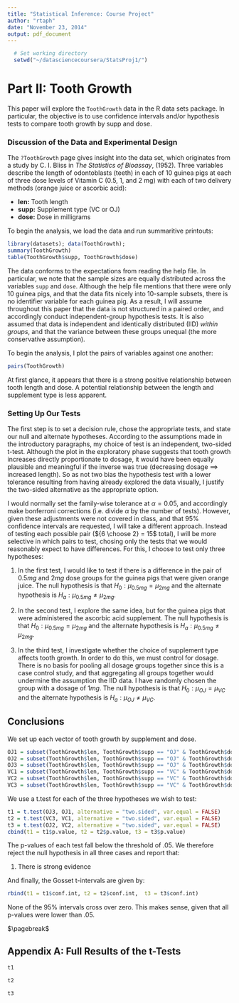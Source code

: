 ```yaml
---
title: "Statistical Inference: Course Project"
author: "rtaph"
date: "November 23, 2014"
output: pdf_document
---
```


```r
  # Set working directory
  setwd("~/datasciencecoursera/StatsProj1/")
```
# Part II: Tooth Growth

This paper will explore the `ToothGrowth` data in the R data sets package. In particular, the objective is to use confidence intervals and/or hypothesis tests to compare tooth growth by supp and dose.

### Discussion of the Data and Experimental Design
The `?ToothGrowth` page gives insight into the data set, which originates from a study by C. I. Bliss in *The Statistics of Bioassay*, (1952). Three variables describe the length of odontoblasts (teeth) in each of 10 guinea pigs at each of three dose levels of Vitamin C (0.5, 1, and 2 mg) with each of two delivery methods (orange juice or ascorbic acid):

* __len:__ Tooth length
* __supp:__	 Supplement type (VC or OJ)
* __dose:__	 Dose in milligrams

To begin the analysis, we load the data and run summaritive printouts:

```r
library(datasets); data(ToothGrowth);
summary(ToothGrowth)
table(ToothGrowth$supp, ToothGrowth$dose)
```
The data conforms to the expectations from reading the help file. In particular, we note that the sample sizes are equally distributed across the variables `supp` and `dose`. Although the help file mentions that there were only 10 guinea pigs, and that the data fits nicely into 10-sample subsets, there is no identifier variable for each guinea pig. As a result, I will assume throughout this paper that the data is not structured in a paired order, and accordingly conduct independent-group hypothesis tests. It is also assumed that data is independent and identically distributed (IID) _within groups_, and that the variance between these groups unequal (the more conservative assumption).

To begin the analysis, I plot the pairs of variables against one another:

```r
pairs(ToothGrowth)
```

At first glance, it appears that there is a strong positive relationship between tooth length and dose. A potential relationship between the length and supplement type is less apparent.

### Setting Up Our Tests
The first step is to set a decision rule, chose the appropriate tests, and state our null and alternate hypotheses. According to the assumptions made in the introductory paragraphs, my choice of test is an independent, two-sided t-test. Although the plot in the exploratory phase suggests that tooth growth increases directly proportionate to dosage, it would have been equally plausible and meaningful if the inverse was true (decreasing dosage $\implies$ increased length). So as not two bias the hypothesis test with a lower tolerance resulting from having already explored the data visually, I justify the two-sided alternative as the appropriate option. 

I would normally set the family-wise tolerance at $\alpha = 0.05$, and accordingly make bonferroni corrections (i.e. divide $\alpha$ by the number of tests). However, given these adjustments were not covered in class, and that 95% confidence intervals are requested, I will take a different approach. Instead of testing each possible pair (${6 \choose 2} = 15$ total), I will be more selective in which pairs to test, chosing only the tests that we would reasonably expect to have differences. For this, I choose to test only three hypotheses:

1. In the first test, I would like to test if there is a difference in the pair of $0.5mg$ and $2mg$ dose groups for the guinea pigs that were given orange juice. The null hypothesis is that $H_{0}: \mu_{0.5mg} = \mu_{2mg}$ and the alternate hypothesis is $H_{a}: \mu_{0.5mg} \neq \mu_{2mg}$. 

2. In the second test, I explore the same idea, but for the guinea pigs that were administered the ascorbic acid supplement. The null hypothesis is that $H_{0}: \mu_{0.5mg} = \mu_{2mg}$ and the alternate hypothesis is $H_{a}: \mu_{0.5mg} \neq \mu_{2mg}$. 

3. In the third test, I investigate whether the choice of supplement type affects tooth growth. In order to do this, we must control for dosage. There is no basis for pooling all dosage groups together since this is a case control study, and that aggregating all groups together would undermine the assumption the IID data. I have randomly chosen the group with a dosage of $1mg$. The null hypothesis is that $H_{0}: \mu_{OJ} = \mu_{VC}$ and the alternate hypothesis is $H_{a}: \mu_{OJ} \neq \mu_{VC}$.

## Conclusions

We set up each vector of tooth growth by supplement and dose.
```r
OJ1 = subset(ToothGrowth$len, ToothGrowth$supp == "OJ" & ToothGrowth$dose == 0.5)
OJ2 = subset(ToothGrowth$len, ToothGrowth$supp == "OJ" & ToothGrowth$dose == 1)
OJ3 = subset(ToothGrowth$len, ToothGrowth$supp == "OJ" & ToothGrowth$dose == 2)
VC1 = subset(ToothGrowth$len, ToothGrowth$supp == "VC" & ToothGrowth$dose == 0.5)
VC2 = subset(ToothGrowth$len, ToothGrowth$supp == "VC" & ToothGrowth$dose == 1)
VC3 = subset(ToothGrowth$len, ToothGrowth$supp == "VC" & ToothGrowth$dose == 2)
```

We use a t.test for each of the three hypotheses we wish to test:
```r
t1 = t.test(OJ3, OJ1, alternative = "two.sided", var.equal = FALSE)
t2 = t.test(VC3, VC1, alternative = "two.sided", var.equal = FALSE)
t3 = t.test(OJ2, VC2, alternative = "two.sided", var.equal = FALSE)
cbind(t1 = t1$p.value, t2 = t2$p.value, t3 = t3$p.value)
```
The p-values of each test fall below the threshold of $.05$. We therefore reject the null hypothesis in all three cases and report that:

1. There is strong evidence

And finally, the Gosset t-intervals are given by: 
```r
rbind(t1 = t1$conf.int, t2 = t2$conf.int,  t3 = t3$conf.int)
```

None of the 95% intervals cross over zero. This makes sense, given that all p-values were lower than .05.

$\pagebreak$

## Appendix A: Full Results of the t-Tests
```r
t1
```

```r
t2
```

```r
t3
```
